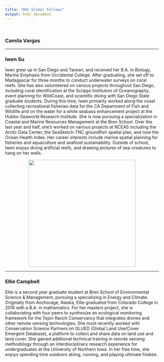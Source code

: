 ```yaml
---
title: "OHI Global Fellows"
output: html_document
---  
```


<br>

### Camila Vargas

***

### Iwen Su

Iwen grew up in San Diego and Taiwan, and received her B.A. in Biology, Marine Emphasis from Occidental College. After graduating, she set off to Madagascar for three months to conduct underwater surveys on coral reefs. She has also volunteered on various projects throughout San Diego, including coral identification at the Scripps Institution of Oceanography, event planning for WildCoast, and scientific diving with San Diego State graduate students. During this time, Iwen primarily worked along the coast collecting recreational fisheries data for the CA Department of Fish and Wildlife and on the water for a white seabass enhancement project at the Hubbs-Seaworld Research Institute. She is now pursuing a specialization in Coastal and Marine Resources Management at the Bren School. Over the last year and half, she's worked on various projects at NCEAS including the Arctic Data Center, the SeaSketch-TNC groundfish spatial plan, and now the Ocean Health Index. Her career interests include marine spatial planning for fisheries and aquaculture and seafood sustainability. Outside of school, Iwen enjoys diving artificial reefs, and drawing pictures of sea-creatures to hang on her walls. 

<center><img src="images/iwen_pic.jpg" width="350px"></center>  


***

### Ellie Campbell

Ellie is a second year graduate student at Bren School of Environmental Science & Management, pursuing a specializing in Energy and Climate. Originally from Anchorage, Alaska, Ellie graduated from Colorado College in 2016 with a B.A. in mathematics. For her masters project, she is collaborating with four peers to synthesize an ecological monitoring framework for the Tejon Ranch Conservancy that integrates drones and other remote sensing technologies. She most recently worked with Conservation Science Partners on GLUED (Global Land Use/Cover Emergent Database), a platform to collect and share data on land use and land cover. She gained additional technical training in remote sensing methodology through an interdisciplinary research experience for undergraduates at the University of Northern Iowa. In her free time, she enjoys spending time outdoors skiing, running, and playing ultimate frisbee.
